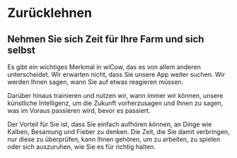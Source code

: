 
# Zurücklehnen

## Nehmen Sie sich Zeit für Ihre Farm und sich selbst

Es gibt ein wichtiges Merkmal in wiCow, das es von allem anderen unterscheidet. 
Wir erwarten nicht, dass Sie unsere App weiter suchen. Wir werden Ihnen sagen, 
wann Sie auf etwas reagieren müssen.

Darüber hinaus trainieren und nutzen wir, wann immer wir können, 
unsere künstliche Intelligenz, um die Zukunft vorherzusagen und Ihnen zu sagen, 
was im Voraus passieren wird, bevor es passiert.

Der Vorteil für Sie ist, dass Sie einfach aufhören können, an Dinge wie Kalben, 
Besamung und Fieber zu denken. Die Zeit, die Sie damit verbringen, nur diese zu 
überprüfen, kann Ihnen gehören, um zu arbeiten, zu spielen oder sich auszuruhen, 
wie Sie es für richtig halten.

<BenefitCalculator />